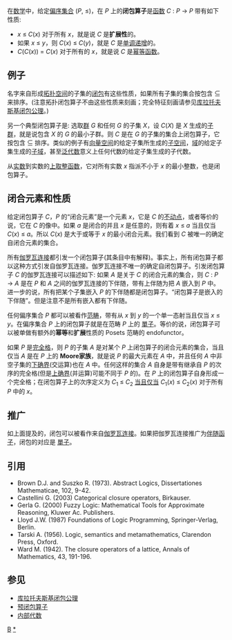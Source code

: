 在[[数学|数学]]中，给定[[偏序集合|偏序集合]] (''P'', ≤)，在 ''P'' 上的'''闭包算子'''是[[函数|函数]] ''C'' : ''P'' → ''P'' 带有如下性质:
*''x'' ≤ ''C''(''x'') 对于所有 ''x''，就是说 ''C'' 是'''扩展性'''的。
*如果 ''x'' ≤ ''y''，则 ''C''(''x'') ≤ ''C''(''y'')，就是 ''C'' 是[[单调函数|单调递增]]的。
*''C''(''C''(''x'')) = ''C''(''x'') 对于所有的 ''x''，就是说 ''C'' 是[[幂等律|幂等函数]]。

== 例子 ==

名字来自形成[[拓扑空间|拓扑空间]]的子集的[[闭包_(拓扑学)|闭包]]有这些性质，如果所有子集的集合按包含 ⊆ 来排序。(注意拓扑闭包算子不由这些性质来刻画；完全特征刻画请参见[[库拉托夫斯基闭包公理|库拉托夫斯基闭包公理]]。)

另一个典型闭包算子是: 选取[[群|群]] ''G'' 和任何 ''G'' 的子集 ''X''，设 ''C''(''X'') 是 ''X'' 生成的[[子群|子群]]，就是说包含 ''X'' 的 ''G'' 的最小子群。则 ''C'' 是在 ''G'' 的子集的集合上闭包算子，它按包含 ⊆ 排序。类似的例子有[[向量空间|向量空间]]的给定子集所生成的[[向量子空間|子空间]]，[[域_(数学)|域]]的给定子集生成的[[子域|子域]]，甚至[[泛代数|泛代数]]意义上任何代数的给定子集生成的子代数。

从[[实数|实数]]到实数的[[高斯符号|上取整函数]]，它对所有实数 ''x'' 指派不小于 ''x'' 的最小整数，也是闭包算子。

== 闭合元素和性质 ==

给定闭包算子 ''C''，''P'' 的“闭合元素”是一个元素 ''x''，它是 ''C'' 的[[不动点|不动点]]，或者等价的说，它在 ''C'' 的像中。如果 ''a'' 是闭合的并且 ''x'' 是任意的，则有着 ''x'' ≤ ''a'' 当且仅当 ''C''(''x'') ≤ ''a''。所以 ''C''(''x'') 是大于或等于 ''x'' 的最小闭合元素。我们看到 ''C'' 被唯一的确定自闭合元素的集合。

所有[[伽罗瓦连接|伽罗瓦连接]]都引发一个闭包算子(其条目中有解释)。事实上，所有闭包算子都以这种方式引发自伽罗瓦连接。伽罗瓦连接不唯一的确定自闭包算子。引发闭包算子 ''C'' 的伽罗瓦连接可以描述如下: 如果 ''A'' 是关于 ''C'' 的闭合元素的集合，则 ''C'' : ''P'' → ''A'' 是在 ''P'' 和 ''A'' 之间的伽罗瓦连接的下伴随，带有上伴随为把 ''A'' 嵌入到 ''P'' 中。进一步的说，所有把某个子集嵌入 ''P'' 的下伴随都是闭包算子。“闭包算子是嵌入的下伴随”。但是注意不是所有嵌入都有下伴随。

任何偏序集合 ''P'' 都可以被看作[[范畴论|范畴]]，带有从 ''x'' 到 ''y'' 的一个单一态射当且仅当 ''x'' ≤ ''y''。在偏序集合 ''P'' 上的闭包算子就是在范畴 ''P'' 上的 [[单子_(范畴论)|單子]]。等价的说，闭包算子可以被单做有额外的'''幂等'''和'''扩展'''性质的  Posets 范畴的 endofunctor。

如果 ''P'' 是[[完全格|完全格]]，则 ''P'' 的子集 ''A'' 是对某个 ''P'' 上闭包算子的闭合元素的集合，当且仅当 ''A'' 是在 ''P'' 上的 '''Moore家族'''，就是说 ''P'' 的最大元素在 ''A'' 中，并且任何 ''A'' 中非空子集的[[下确界|下确界]](交运算)也在 ''A'' 中。任何这样的集合 ''A'' 自身是带有继承自 ''P'' 的次序的完全格(但是[[上确界|上确界]](并运算)可能不同于 ''P'' 的)。在 ''P'' 上的闭包算子自身形成一个完全格；在闭包算子上的次序定义为 ''C''<sub>1</sub> ≤ ''C''<sub>2</sub> [[当且仅当|当且仅当]] ''C''<sub>1</sub>(''x'') ≤ ''C''<sub>2</sub>(''x'') 对于所有 ''P'' 中的 ''x''。

== 推广 ==
如上面提及的，闭包可以被看作来自[[伽罗瓦连接|伽罗瓦连接]]。如果把伽罗瓦连接推广为[[伴随函子|伴随函子]]，闭包的对应是 [[单子_(范畴论)|單子]]。

== 引用 ==
*Brown D.J. and Suszko R. (1973). Abstract Logics, Dissertationes Mathematicae, 102, 9-42.
*Castellini G. (2003) Categorical closure operators, Birkauser.
*Gerla G. (2000) Fuzzy Logic: Mathematical Tools for Approximate Reasoning, Kluwer Ac. Publishers.
*Lloyd J.W. (1987) Foundations of Logic Programming, Springer-Verlag, Berlin.
*Tarski A. (1956). Logic, semantics and metamathematics, Clarendon Press, Oxford.
*Ward M. (1942). The closure operators of a lattice, Annals of Mathematics, 43, 191-196.

==参见==
*[[库拉托夫斯基闭包公理|库拉托夫斯基闭包公理]]
*[[预闭包算子|预闭包算子]]
*[[内部代数|内部代数]]

[[Category:序理论|B]]
[[Category:闭包算子|*]]